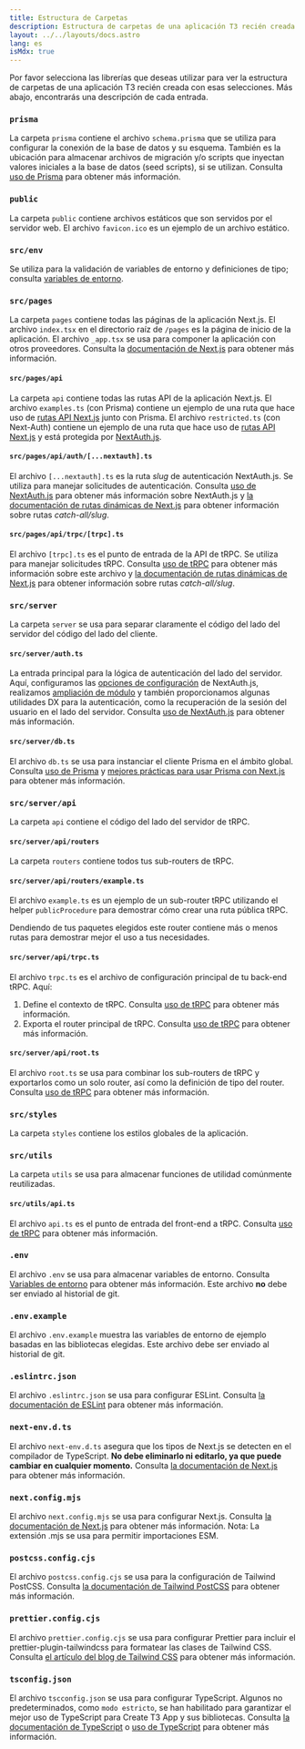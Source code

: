 ```yaml
---
title: Estructura de Carpetas
description: Estructura de carpetas de una aplicación T3 recién creada
layout: ../../layouts/docs.astro
lang: es
isMdx: true
---
```



Por favor selecciona las librerías que deseas utilizar para ver la estructura de carpetas de una aplicación T3 recién creada con esas selecciones. Más abajo, encontrarás una descripción de cada entrada.

<Form />

<Diagram />

<div data-components="prisma">

### `prisma`

La carpeta `prisma` contiene el archivo `schema.prisma` que se utiliza para configurar la conexión de la base de datos y su esquema. También es la ubicación para almacenar archivos de migración y/o scripts que inyectan valores iniciales a la base de datos (seed scripts), si se utilizan. Consulta [uso de Prisma](/es/usage/prisma) para obtener más información.

</div>

<div>

### `public`

La carpeta `public` contiene archivos estáticos que son servidos por el servidor web. El archivo `favicon.ico` es un ejemplo de un archivo estático.

</div>

<div>

### `src/env`

Se utiliza para la validación de variables de entorno y definiciones de tipo; consulta [variables de entorno](usage/env-variables).

</div>

<div>

### `src/pages`

La carpeta `pages` contiene todas las páginas de la aplicación Next.js. El archivo `index.tsx` en el directorio raíz de `/pages` es la página de inicio de la aplicación. El archivo `_app.tsx` se usa para componer la aplicación con otros proveedores. Consulta la [documentación de Next.js](https://nextjs.org/docs/basic-features/pages) para obtener más información.

</div>

<div data-components="nextauth trpc">

#### `src/pages/api`

La carpeta `api` contiene todas las rutas API de la aplicación Next.js. El archivo `examples.ts` (con Prisma) contiene un ejemplo de una ruta que hace uso de [rutas API Next.js](https://nextjs.org/docs/api-routes/introduction) junto con Prisma. El archivo `restricted.ts` (con Next-Auth) contiene un ejemplo de una ruta que hace uso de [rutas API Next.js](https://nextjs.org/docs/api-routes/introduction) y está protegida por [NextAuth.js](https://next-auth.js.org/).

</div>

<div data-components="nextauth">

#### `src/pages/api/auth/[...nextauth].ts`

El archivo `[...nextauth].ts` es la ruta _slug_ de autenticación NextAuth.js. Se utiliza para manejar solicitudes de autenticación. Consulta [uso de NextAuth.js](usage/next-auth) para obtener más información sobre NextAuth.js y [la documentación de rutas dinámicas de Next.js](https://nextjs.org/docs/routing/dynamic-routes) para obtener información sobre rutas _catch-all/slug_.

</div>

<div data-components="trpc">

#### `src/pages/api/trpc/[trpc].ts`

El archivo `[trpc].ts` es el punto de entrada de la API de tRPC. Se utiliza para manejar solicitudes tRPC. Consulta [uso de tRPC](usage/trpc#-pagesapitrpctrpcts) para obtener más información sobre este archivo y [la documentación de rutas dinámicas de Next.js](https://nextjs.org/docs/routing/dynamic-routes) para obtener información sobre rutas _catch-all/slug_.

</div>

<div data-components="trpc prisma nextauth">

### `src/server`

La carpeta `server` se usa para separar claramente el código del lado del servidor del código del lado del cliente.

</div>

<div data-components="nextauth+trpc">

#### `src/server/auth.ts`

La entrada principal para la lógica de autenticación del lado del servidor. Aquí, configuramos las [opciones de configuración](usage/next-auth) de NextAuth.js, realizamos [ampliación de módulo](usage/next-auth#inclusion-of-userid-on-the-session) y también proporcionamos algunas utilidades DX para la autenticación, como la recuperación de la sesión del usuario en el lado del servidor. Consulta [uso de NextAuth.js](usage/next-auth#usage-with-trpc) para obtener más información.

</div>

<div data-components="prisma">

#### `src/server/db.ts`

El archivo `db.ts` se usa para instanciar el cliente Prisma en el ámbito global. Consulta [uso de Prisma](usage/prisma#prisma-client) y [mejores prácticas para usar Prisma con Next.js](https://www.prisma.io/docs/guides/database/troubleshooting-orm/help-articles/nextjs-prisma-client-dev-practices) para obtener más información.

</div>

<div data-components="trpc">

### `src/server/api`

La carpeta `api` contiene el código del lado del servidor de tRPC.

</div>

<div data-components="trpc">

#### `src/server/api/routers`

La carpeta `routers` contiene todos tus sub-routers de tRPC.

</div>

<div data-components="trpc">

#### `src/server/api/routers/example.ts`

El archivo `example.ts` es un ejemplo de un sub-router tRPC utilizando el helper `publicProcedure` para demostrar cómo crear una ruta pública tRPC.

Dendiendo de tus paquetes elegidos este router contiene más o menos rutas para demostrar mejor el uso a tus necesidades.

</div>

<div data-components="trpc">

#### `src/server/api/trpc.ts`

El archivo `trpc.ts` es el archivo de configuración principal de tu back-end tRPC. Aquí:

1. Define el contexto de tRPC. Consulta [uso de tRPC](usage/trpc#-servertrpccontextts) para obtener más información.
2. Exporta el router principal de tRPC. Consulta [uso de tRPC](usage/trpc#-servertrpctrpcts) para obtener más información.

</div>

<div data-components="trpc">

#### `src/server/api/root.ts`

El archivo `root.ts` se usa para combinar los sub-routers de tRPC y exportarlos como un solo router, así como la definición de tipo del router. Consulta [uso de tRPC](usage/trpc#-servertrpcrouterts) para obtener más información.

</div>

<div>

### `src/styles`

La carpeta `styles` contiene los estilos globales de la aplicación.

</div>

<div data-components="trpc">

### `src/utils`

La carpeta `utils` se usa para almacenar funciones de utilidad comúnmente reutilizadas.

</div>

<div data-components="trpc">

#### `src/utils/api.ts`

El archivo `api.ts` es el punto de entrada del front-end a tRPC. Consulta [uso de tRPC](usage/trpc#-utilstrpcts) para obtener más información.

</div>

<div>

### `.env`

El archivo `.env` se usa para almacenar variables de entorno. Consulta [Variables de entorno](usage/env-variables) para obtener más información. Este archivo **no** debe ser enviado al historial de git.

</div>

<div>

### `.env.example`

El archivo `.env.example` muestra las variables de entorno de ejemplo basadas en las bibliotecas elegidas. Este archivo debe ser enviado al historial de git.

</div>

<div>

### `.eslintrc.json`

El archivo `.eslintrc.json` se usa para configurar ESLint. Consulta [la documentación de ESLint](https://eslint.org/docs/latest/user-guide/configuring/configuration-files) para obtener más información.

</div>

<div>

### `next-env.d.ts`

El archivo `next-env.d.ts` asegura que los tipos de Next.js se detecten en el compilador de TypeScript. **No debe eliminarlo ni editarlo, ya que puede cambiar en cualquier momento.** Consulta [la documentación de Next.js](https://nextjs.org/docs/basic-features/typescript#existing-projects) para obtener más información.

</div>

<div>

### `next.config.mjs`

El archivo `next.config.mjs` se usa para configurar Next.js. Consulta [la documentación de Next.js](https://nextjs.org/docs/api-reference/next.config.js/introduction) para obtener más información. Nota: La extensión .mjs se usa para permitir importaciones ESM.

</div>

<div data-components="tailwind">

### `postcss.config.cjs`

El archivo `postcss.config.cjs` se usa para la configuración de Tailwind PostCSS. Consulta [la documentación de Tailwind PostCSS](https://tailwindcss.com/docs/installation/using-postcss) para obtener más información.

</div>

<div data-components="tailwind">

### `prettier.config.cjs`

El archivo `prettier.config.cjs` se usa para configurar Prettier para incluir el prettier-plugin-tailwindcss para formatear las clases de Tailwind CSS. Consulta [el artículo del blog de Tailwind CSS](https://tailwindcss.com/blog/automatic-class-sorting-with-prettier) para obtener más información.

</div>

<div>

### `tsconfig.json`

El archivo `tscconfig.json` se usa para configurar TypeScript. Algunos no predeterminados, como `modo estricto`, se han habilitado para garantizar el mejor uso de TypeScript para Create T3 App y sus bibliotecas. Consulta [la documentación de TypeScript](https://www.typescriptlang.org/docs/handbook/tsconfig-json.html) o [uso de TypeScript](usage/typescript) para obtener más información.

</div>
